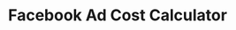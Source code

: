 ---
title: "Facebook Ad Cost Calculator"
description: "Facebook's ad cost calculator, designed to help you estimate ad costs and budgets, find out the return on investment (ROI) and see the return on ad spend (ROAS) of campaigns."
started_at: 06-26-2024
status: "doing"
is_promoted_to_showcase: true
core_tech: {
  name: "Nextjs",
  url: "https://nextjs.org"
}
my_role: ["Frontend"]
timeline: "2 days (2024)"
tools: ["TailwindCSS", "ui.shadcn", "zod", "react-hook-form"]
type: "LANDING PAGE"
classification: "professional"
video: "https://res.cloudinary.com/dyxtcsnna/video/upload/v1719452811/dcdev/images/projects/cost-calculator_z3tvqe.mp4"
---